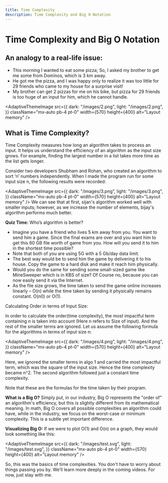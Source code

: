 ---
title: Time Complexity
description: Time Complexity and Big O Notation
---

# Time Complexity and Big O Notation 

## An analogy to a real-life issue:

- This morning I wanted to eat some pizza; So, I asked my brother to get me some from Dominos, which is 3 km away.
- He got me the pizza, and I was happy only to realize it was too little for 29 friends who came to my house for a surprise visit!
- My brother can get 2 pizzas for me on his bike, but pizza for 29 friends is too huge of an input for him, which he cannot handle.

<AdaptiveThemeImage
  src={{
    dark: "/images/2.png",
    light: "/images/2.png",
  }}
  className="mx-auto pb-4 pt-0"
  width={570}
  height={400}
  alt="Layout memory"
/>

## What is Time Complexity?

Time Complexity measures how long an algorithm takes to process an input. It helps us understand the efficiency of an algorithm as the input size grows. For example, finding the largest number in a list takes more time as the list gets longer.

Consider two developers Shubham and Rohan, who created an algorithm to sort ‘n’ numbers independently. When I made the program run for some input size n, the following results were recorded:

<AdaptiveThemeImage
  src={{
    dark: "/images/3.png",
    light: "/images/3.png",
  }}
  className="mx-auto pb-4 pt-0"
  width={570}
  height={400}
  alt="Layout memory"
/>
We can see that at first, sijan's algorithm worked well with smaller inputs; however, as we increase the number of elements, bijay's algorithm performs much better.

**Quiz Time:** Who’s algorithm is better?


- Imagine you have a friend who lives 5 km away from you. You want to send him a game. Since the final exams are over and you want him to get this 60 GB file worth of game from you. How will you send it to him in the shortest time possible?
- Note that both of you are using 5G with a 5 Gb/day data limit.
- The best way would be to send him the game by delivering it to his house. Copy the game to a hard disk and make it reach him physically.
- Would you do the same for sending some small-sized game like MineSweeper which is in KBS of size? Of Course no, because you can now easily send it via the Internet.
- As the file size grows, the time taken to send the game online increases linearly – O(n) while the time taken by sending it physically remains constant. O(n0) or O(1).

Calculating Order in terms of Input Size:

In order to calculate the order(time complexity), the most impactful term containing n is taken into account (Here n refers to Size of input). And the rest of the smaller terms are ignored.
Let us assume the following formula for the algorithms in terms of input size n:

<AdaptiveThemeImage
  src={{
    dark: "/images/4.png",
    light: "/images/4.png",
  }}
  className="mx-auto pb-4 pt-0"
  width={570}
  height={400}
  alt="Layout memory"
/>

Here, we ignored the smaller terms in algo 1 and carried the most impactful term, which was the square of the input size. Hence the time complexity became n^2. The second algorithm followed just a constant time complexity.

Note that these are the formulas for the time taken by their program.

**What is a Big O?**
Simply put, in our industry, Big O represents the "order of" an algorithm's efficiency, but this is slightly different from its mathematical meaning. In math, Big O covers all possible complexities an algorithm could have, while in the industry, we focus on the worst-case or minimum complexity. This is a subtle yet important difference.

**Visualizing Big O:**
If we were to plot O(1) and O(n) on a graph, they would look something like this:

<AdaptiveThemeImage
  src={{
    dark: "/images/test.svg",
    light: "/images/test.svg",
  }}
  className="mx-auto pb-4 pt-0"
  width={570}
  height={400}
  alt="Layout memory"
/>

So, this was the basics of time complexities. You don't have to worry about things passing you by. We’ll learn more deeply in the coming videos. For now, just stay with me.

